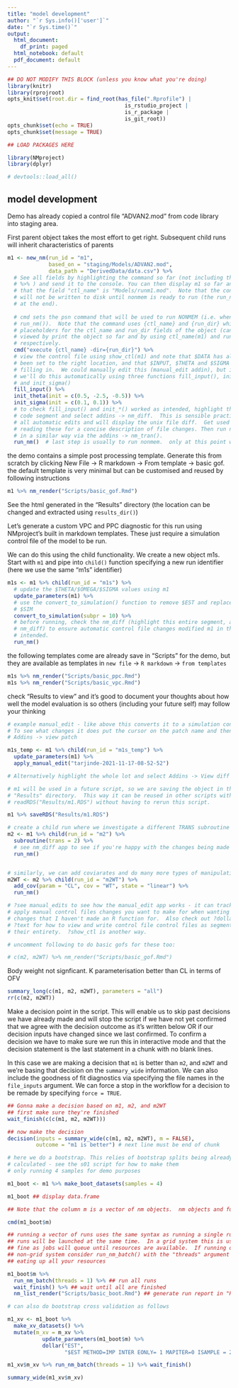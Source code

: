 ```yaml
---
title: "model development"
author: "`r Sys.info()['user']`"
date: "`r Sys.time()`"
output:
  html_document:
    df_print: paged
  html_notebook: default
  pdf_document: default
---
```



```r
## DO NOT MODIFY THIS BLOCK (unless you know what you're doing)
library(knitr)
library(rprojroot)
opts_knit$set(root.dir = find_root(has_file(".Rprofile") | 
                                     is_rstudio_project | 
                                     is_r_package | 
                                     is_git_root))
opts_chunk$set(echo = TRUE)
opts_chunk$set(message = TRUE)
```

```r
## LOAD PACKAGES HERE

library(NMproject)
library(dplyr)

# devtools::load_all()

```

## model development

Demo has already copied a control file "ADVAN2.mod" from code library into staging area.

First parent object takes the most effort to get right. Subsequent child runs will inherit characteristics of parents

```r

m1 <- new_nm(run_id = "m1",
             based_on = "staging/Models/ADVAN2.mod",
             data_path = "DerivedData/data.csv") %>%
  # See all fields by highlighting the command so far (not including the pipe
  # %>% ) and send it to the console. You can then display m1 so far and see
  # that the field "ctl_name" is "Models/runm1.mod".  Note that the control file
  # will not be written to disk until nonmem is ready to run (the run_nm() step
  # at the end).
  
  # cmd sets the psn command that will be used to run NONMEM (i.e. when we run
  # run_nm()).  Note that the command uses {ctl_name} and {run_dir} which are
  # placeholders for the ctl_name and run_dir fields of the object (can be
  # viewed by print the object so far and by using ctl_name(m1) and run_dir(m1)
  # respectively.
  cmd("execute {ctl_name} -dir={run_dir}") %>%
  # view the control file using show_ctl(m1) and note that $DATA has already
  # been set to the right location, and that $INPUT, $THETA and $SIGMA need
  # filling in.  We could manually edit this (manual_edit addin), but instead
  # we'll do this automatically using three functions fill_input(), init_theta()
  # and init_sigma()
  fill_input() %>%
  init_theta(init = c(0.5, -2.5, -0.5)) %>%
  init_sigma(init = c(0.1, 0.1)) %>%
  # to check fill_input() and init_*() worked as intended, highlight this entire
  # code segment and select addins -> nm_diff.  This is sensible practice after
  # all automatic edits and will display the unix file diff.  Get used to
  # reading these for a concise description of file changes. Then run nm_tran()
  # in a similar way via the addins -> nm_tran().
  run_nm()  # last step is usually to run nonmem.  only at this point will the control file be written to disk.

```

the demo contains a simple post processing template. Generate this from
scratch by clicking New File -> R markdown -> From template -> basic gof. the
default template is very minimal but can be customised and reused by following
instructions

```r

m1 %>% nm_render("Scripts/basic_gof.Rmd")

```

See the html generated in the "Results" directory (the location can be changed
and extracted using `results_dir()`)

Let's generate a custom VPC and PPC diagnostic for this run using NMproject's
built in markdown templates.  These just require a simulation control file of
the model to be run.

We can do this using the child functionality. We create a new object m1s.
Start with `m1` and pipe into `child()` function specifying a new run identifier
(here we use the same "m1s" identifier)

```r

m1s <- m1 %>% child(run_id = "m1s") %>%  
  # update the $THETA/$OMEGA/$SIGMA values using m1
  update_parameters(m1) %>%
  # use the convert_to_simulation() function to remove $EST and replace with
  # $SIM
  convert_to_simulation(subpr = 10) %>%
  # before running, check the nm_diff (highlight this entire segment, addins ->
  # nm_diff) to ensure automatic control file changes modified m1 in the way
  # intended.
  run_nm()

```

the following templates come are already save in "Scripts" for the demo, but
they are available as templates in `new file` -> `R markdown` -> `from templates`

```r
 
m1s %>% nm_render("Scripts/basic_ppc.Rmd")
m1s %>% nm_render("Scripts/basic_vpc.Rmd")

```

check "Results to view" and it's good to document your thoughts about how well
the model evaluation is so others (including your future self) may follow your
thinking

```r
# example manual_edit - like above this converts it to a simulation control file.
# To see what changes it does put the cursor on the patch name and then use
# Addins -> view patch

m1s_temp <- m1 %>% child(run_id = "m1s_temp") %>%  
  update_parameters(m1) %>%
  apply_manual_edit("tarjinde-2021-11-17-08-52-52")

# Alternatively highlight the whole lot and select Addins -> View diff

```


```r
# m1 will be used in a future script, so we are saving the object in the
# "Results" directory.  This way it can be reused in other scripts with m1 <-
# readRDS("Results/m1.RDS") without having to rerun this script.

m1 %>% saveRDS("Results/m1.RDS")

# create a child run where we investigate a different TRANS subroutine
m2 <- m1 %>% child(run_id = "m2") %>%
  subroutine(trans = 2) %>% 
  # see nm_diff app to see if you're happy with the changes being made
  run_nm()


# similarly, we can add coviarates and do many more types of manipulation
m2WT <- m2 %>% child(run_id = "m2WT") %>%
  add_cov(param = "CL", cov = "WT", state = "linear") %>%
  run_nm()

# ?see manual_edits to see how the manual_edit app works - it can track and
# apply manual control files changes you want to make for when wanting to make
# changes that I haven't made an R function for.  Also check out ?dollar and
# ?text for how to view and write control file control files as segment or in
# their entirety.  ?show_ctl is another way.

# uncomment following to do basic gofs for these too:

# c(m2, m2WT) %>% nm_render("Scripts/basic_gof.Rmd")

```

Body weight not signficant.  K parameterisation better than CL in terms of OFV

```r

summary_long(c(m1, m2, m2WT), parameters = "all")
rr(c(m2, m2WT))

```

Make a decision point in the script.  This will enable us to skip past decisions we have already made and will stop the script if we have not yet confirmed that we agree with the decision outcome as it's written below OR if our decision inputs have changed since we last confirmed.  To confirm a decision we have to make sure we run this in interactive mode and that the decision statement is the last statement in a chunk with no blank lines.

In this case we are making a decision that `m1` is better than `m2`, and `m2WT` and we're basing that decision on the `summary_wide` information. We can also include the goodness of fit diagnostics via specifying the file names in the `file_inputs` argument.  We can force a stop in the workflow for a decision to be remade by specifying `force = TRUE`.

```r

## Gonna make a decision based on m1, m2, and m2WT
## first make sure they're finished
wait_finish(c(c(m1, m2, m2WT))) 

## now make the decision
decision(inputs = summary_wide(c(m1, m2, m2WT), m = FALSE), 
         outcome = "m1 is better") # next line must be end of chunk
```

```r

# here we do a bootstrap. This relies of bootstrap splits being already
# calculated - see the s01 script for how to make them
# only running 4 samples for demo purposes

m1_boot <- m1 %>% make_boot_datasets(samples = 4)

m1_boot ## display data.frame

## Note that the column m is a vector of nm objects.  nm objects and functions are fully vectorized.  So you can extract and set fields using the normal syntax. Note that above when you did c(m2, m2WT) you were creating a vector of length 2 of 2 nonmem runs.  The advanced usage script in the demo will make extensive use of vectorization - combined with dplyr you can make very complex workflows with small readable syntax

cmd(m1_boot$m)

```

```r

## running a vector of runs uses the same syntax as running a single run.  All
## runs will be launched at the same time.  In a grid system this is usually
## fine as jobs will queue until resources are available.  If running on a
## non-grid system consider run_nm_batch() with the "threads" argument to avoid
## eating up all your resources

m1_boot$m %>% 
  run_nm_batch(threads = 1) %>% ## run all runs
  wait_finish() %>% ## wait until all are finished
  nm_list_render("Scripts/basic_boot.Rmd") ## generate run report in "Results" directory

```

```r
# can also do bootstrap cross validation as follows

m1_xv <- m1_boot %>% 
  make_xv_datasets() %>%
  mutate(m_xv = m_xv %>%
           update_parameters(m1_boot$m) %>%
           dollar("EST",
                  "$EST METHOD=IMP INTER EONLY= 1 MAPITER=0 ISAMPLE = 2000 NITER = 10 RANMETHOD=3S2 NOABORT PRINT=1 NSIG=3 SIGL=9"))

```

```r
m1_xv$m_xv %>% run_nm_batch(threads = 1) %>% wait_finish()

summary_wide(m1_xv$m_xv)

```


